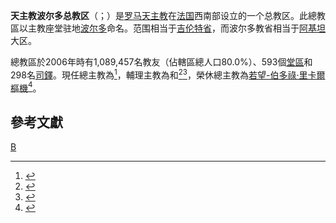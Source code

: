 {{Multiple issues|
{{Refimprove|time=2019-10-01T14:08:50+00:00}}
{{Primarysources|time=2020-07-01T16:51:23+00:00}}
}}
{{Infobox Roman Catholic diocese
|Roman Catholic Diocese of = 天主教波爾多總教區
|Latin name of diocese = Archidioecesis Burdigalensis
|border = catholic
|image =[[File:Cathedrale_Saint_Andre_Bordeaux.jpg|250px]]
|caption =聖安德肋主教座堂
|location = [[法國|法國]]
|territory =[[吉倫特省|吉倫特省]]
|population =1,089,457
|rite = [[羅馬禮|羅馬禮]]
|patron =
|province =
|established = 4世紀
|cathedral = [[聖安德肋主教座堂_(波爾多)|聖安德肋主教座堂]]
|co-cathedral =
|leadership = 總主教
|website = [https://bordeaux.catholique.fr/ 總教區官方網站]
|pope = {{incumbent pope}}
|metropolitan = {{link-fr|若望-保祿·雅默斯|Jean-Paul James}}
|coadjutor archbishop =
|auxiliary = {{link-fr|培特朗·拉孔貝|Bertrand Lacombe}}<br />{{link-fr|若望-瑪利亞·雷-弗爾|Jean-Marie Le Vert}}
|emeritus = [[若望-伯多祿·里卡爾|若望-伯多祿·里卡爾]]（榮休總主教）
|map = [[File:Archidiocèse_de_Bordeaux.svg|250px]]
|map_caption = 總教區管轄圖
}}

'''天主教波尔多总教区'''（{{lang-la|Archidioecesis Burdigalensis}}；{{lang-fr|Archidiocèse de Bordeaux}}）是[[罗马天主教|罗马天主教]]在[[法国|法国]]西南部设立的一个总教区。此總教區以主教座堂驻地[[波尔多|波尔多]]命名。范围相当于[[吉伦特省|吉伦特省]]，而波尔多教省相当于[[阿基坦|阿基坦]]大区。 

{{clarify|於4世紀升為總教區。|post-text=：甚麼於4世紀升為總教區？}}總教區於2006年時有1,089,457名教友（佔轄區總人口80.0%）、593個[[堂區|堂區]]和298名[[司鐸|司鐸]]。現任總主教為{{link-fr|若望-保祿·雅默斯|Jean-Paul James}}<ref>{{cite press release |title=Resignations and Appointments, 14.11.2019 |url=https://press.vatican.va/content/salastampa/en/bollettino/pubblico/2019/11/14/191114b.html |publisher=Holy See Press Office |accessdate=2019-11-14 |archiveurl=https://web.archive.org/web/20191114143026/https://press.vatican.va/content/salastampa/en/bollettino/pubblico/2019/11/14/191114b.html |archivedate=2019-11-14 |language=en |date=2019-11-14 |dead-url=no }}</ref>，輔理主教為{{link-fr|培特朗·拉孔貝|Bertrand Lacombe}}和{{link-fr|若望-瑪利亞·雷-弗爾|Jean-Marie Le Vert}}<ref>{{cite press release |title=Other Pontifical Acts, 14.04.2016 |url=https://press.vatican.va/content/salastampa/en/bollettino/pubblico/2016/04/14/160414d.html |publisher=Holy See Press Office |accessdate=2019-10-01 |archiveurl=https://web.archive.org/web/20191001133732/https://press.vatican.va/content/salastampa/en/bollettino/pubblico/2016/04/14/160414d.html |archivedate=2019-10-01 |language=en |date=2016-04-14 |dead-url=no }}</ref><ref>{{cite press release |title=Resignations and Appointments, 09.03.2018 |url=https://press.vatican.va/content/salastampa/en/bollettino/pubblico/2018/03/09/180309c.html |publisher=Holy See Press Office |accessdate=2019-10-01 |archiveurl=https://web.archive.org/web/20191001134830/https://press.vatican.va/content/salastampa/en/bollettino/pubblico/2018/03/09/180309c.html |archivedate=2019-10-01 |language=en |date=2018-03-09 |dead-url=no }}</ref>，榮休總主教為[[若望-伯多祿·里卡爾|若望-伯多祿·里卡爾]][[樞機|樞機]]<ref name="Vatican20191001">{{cite press release |title=Resignations and Appointments, 01.10.2019 |url=https://press.vatican.va/content/salastampa/en/bollettino/pubblico/2019/10/01/191001a.html |publisher=Holy See Press Office |accessdate=2019-10-01 |archiveurl=https://web.archive.org/web/20191001123519/https://press.vatican.va/content/salastampa/en/bollettino/pubblico/2019/10/01/191001a.html |archivedate=2019-10-01 |language=en |date=2019-10-01 |dead-url=no }}</ref>。

== 參考文獻 ==
{{reflist}}

{{法國天主教教區}}

{{Authority control}}
[[Category:法国天主教教区|B]]
